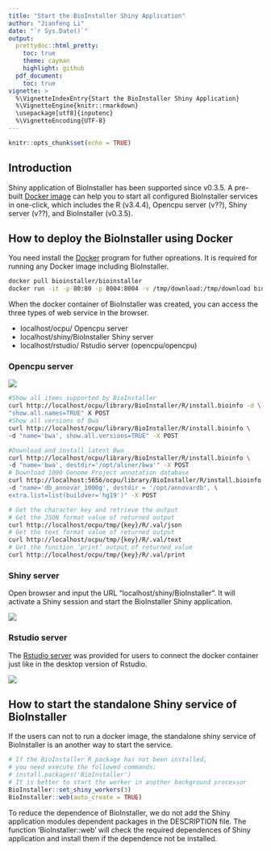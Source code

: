 ```yaml
---
title: "Start the BioInstaller Shiny Application"
author: "Jianfeng Li"
date: "`r Sys.Date()`"
output:
  prettydoc::html_pretty:
    toc: true
    theme: cayman
    highlight: github
  pdf_document:
    toc: true
vignette: >
  %\VignetteIndexEntry{Start the BioInstaller Shiny Application}
  %\VignetteEngine{knitr::rmarkdown}
  \usepackage[utf8]{inputenc}
  %\VignetteEncoding{UTF-8}
---
```


```r
knitr::opts_chunk$set(echo = TRUE)
```

## Introduction

Shiny application of BioInstaller has been supported since v0.3.5. A pre-built [Docker image](https://hub.docker.com/r/bioinstaller/bioinstaller/) can help you to start all configured BioInstaller services in one-click, which includes the R (v3.4.4), Opencpu server (v??), Shiny server (v??), and BioInstaller (v0.3.5).

## How to deploy the BioInstaller using Docker

You need install the [Docker](https://docs.docker.com/install/) program for futher opreations. It is required for running any Docker image including BioInstaller.

```bash
docker pull bioinstaller/bioinstaller
docker run -it -p 80:80 -p 8004:8004 -v /tmp/download:/tmp/download bioinstaller/bioinstaller
```

When the docker container of BioInstaller was created, you can access the three types of web service in the browser.

- localhost/ocpu/ Opencpu server
- localhost/shiny/BioInstaller Shiny server
- localhost/rstudio/ Rstudio server (opencpu/opencpu)

### Opencpu server

![](https://raw.githubusercontent.com/Miachol/ftp/master/files/images/bioinstaller/opencpu.png)

```bash
#Show all items supported by BioInstaller
curl http://localhost/ocpu/library/BioInstaller/R/install.bioinfo -d \
"show.all.names=TRUE" X POST
#Show all versions of Bwa
curl http://localhost/ocpu/library/BioInstaller/R/install.bioinfo \
-d "name='bwa', show.all.versions=TRUE" -X POST

#Download and install latest Bwa
curl http://localhost/ocpu/library/BioInstaller/R/install.bioinfo \
-d "name='bwa', destdir='/opt/aliner/bwa'" -X POST
# Download 1000 Genome Project annotation database
curl http://localhost:5656/ocpu/library/BioInstaller/R/install.bioinfo \
-d "name='db_annovar_1000g', destdir = '/opt/annovardb', \
extra.list=list(buildver='hg19')" -X POST

# Get the character key and retrieve the output
# Get the JSON format value of returned output
curl http://localhost/ocpu/tmp/{key}/R/.val/json
# Get the text format value of returned output
curl http://localhost/ocpu/tmp/{key}/R/.val/text
# Get the function ‘print’ output of returned value
curl http://localhost/ocpu/tmp/{key}/R/.val/print
```

### Shiny server

Open browser and input the URL "localhost/shiny/BioInstaller". It will activate a Shiny session and start the BioInstaller Shiny application.

![](https://raw.githubusercontent.com/Miachol/ftp/master/files/images/bioinstaller/shiny.png)

### Rstudio server

The [Rstudio server](https://www.rstudio.com/products/rstudio-server/) was provided for users to connect the docker container just like in the desktop version of Rstudio.

![](https://raw.githubusercontent.com/Miachol/ftp/master/files/images/bioinstaller/rstudio.png)

## How to start the standalone Shiny service of BioInstaller

If the users can not to run a docker image, the standalone shiny service of BioInstaller is an another way to start the service.

```r
# If the BioInstaller R package has not been installed, 
# you need execute the followed commands:
# install.packages('BioInstaller')
# It is better to start the worker in another background processor
BioInstaller::set_shiny_workers(3)
BioInstaller::web(auto_create = TRUE)
```

To reduce the dependence of BioInstaller, we do not add the Shiny application modules dependent packages in the DESCRIPTION file. The function 'BioInstaller::web' will check the required dependences of Shiny application and install them if the dependence not be installed.
